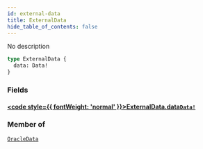 ```yaml
---
id: external-data
title: ExternalData
hide_table_of_contents: false
---
```








No description

```graphql
type ExternalData {
  data: Data!
}
```


### Fields

#### [<code style={{ fontWeight: 'normal' }}>ExternalData.<b>data</b></code>](#)<Bullet />[`Data!`](/mainnet/api/graphql/objects/data) <Badge class="secondary" text="non-null"/> <Badge class="secondary" text="object"/>
> 
> 



### Member of

[`OracleData`](/mainnet/api/graphql/objects/oracle-data)  <Badge class="secondary" text="object"/>



